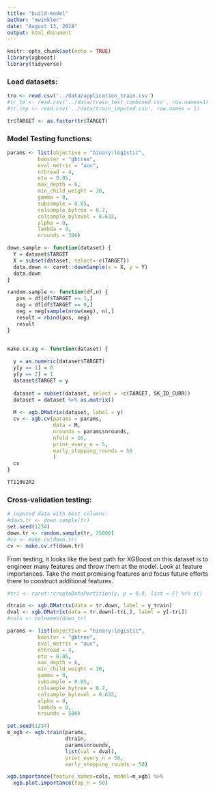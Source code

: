 ```yaml
---
title: "build-model"
author: "mwinkler"
date: "August 13, 2018"
output: html_document
---
```


```r
knitr::opts_chunk$set(echo = TRUE)
library(xgboost)
library(tidyverse)
```

### Load datasets:

```r
tro <- read.csv('../data/application_train.csv')
#tr_te <- read.csv('../data/train_test_combined.csv', row.names=1)
#tr.imp <- read.csv('../data/train_imputed.csv', row.names = 1)

tr$TARGET <- as.factor(tr$TARGET)
```

### Model Testing functions:

```r

params <- list(objective = "binary:logistic",
          booster = "gbtree",
          eval_metric = "auc",
          nthread = 4,
          eta = 0.05,
          max_depth = 6,
          min_child_weight = 30,
          gamma = 0,
          subsample = 0.85,
          colsample_bytree = 0.7,
          colsample_bylevel = 0.632,
          alpha = 0,
          lambda = 0,
          nrounds = 300)

down.sample <- function(dataset) {
  Y = dataset$TARGET
  X = subset(dataset, select=-c(TARGET))
  data.down <- caret::downSample(x = X, y = Y)
  data.down
}

random.sample <- function(df,n) { 
   pos = df[df$TARGET == 1,]
   neg = df[df$TARGET == 0,]
   neg = neg[sample(nrow(neg), n),]
   result = rbind(pos, neg)
   result
}


make.cv.xg <- function(dataset) {
  
  y = as.numeric(dataset$TARGET)
  y[y == 1] = 0
  y[y == 2] = 1
  dataset$TARGET = y
  
  dataset = subset(dataset, select = -c(TARGET, SK_ID_CURR))
  dataset = dataset %>% as.matrix()
  
  M <- xgb.DMatrix(dataset, label = y)
  cv <- xgb.cv(params = params,
               data = M, 
               nrounds = params$nrounds,
               nfold = 10,
               print_every_n = 5,
               early_stopping_rounds = 50
               )
  cv
}

TT119V2R2

```

### Cross-validation testing:

```r
# imputed data with best columns:
#down.tr <- down.sample(tr)
set.seed(1234)
down.tr <- random.sample(tr, 25000)
#cv <- make.cv(down.tr)
cv <- make.cv.rf(down.tr)
```

From testing, it looks like the best path for XGBoost on this dataset is to engineer many features and throw them at the model. Look at feature importances. Take the most promising features and focus future efforts there to construct additional features.


```r
#tri <- caret::createDataPartition(y, p = 0.9, list = F) %>% c()

dtrain <- xgb.DMatrix(data = tr.down, label = y_train)
dval <- xgb.DMatrix(data = tr.down[-tri,], label = y[-tri])
#cols <- colnames(down_tr)

params <- list(objective = "binary:logistic",
          booster = "gbtree",
          eval_metric = "auc",
          nthread = 4,
          eta = 0.05,
          max_depth = 6,
          min_child_weight = 30,
          gamma = 0,
          subsample = 0.85,
          colsample_bytree = 0.7,
          colsample_bylevel = 0.632,
          alpha = 0,
          lambda = 0,
          nrounds = 500)

set.seed(1234)
m_xgb <- xgb.train(params, 
                   dtrain, 
                   params$nrounds, 
                   list(val = dval), 
                   print_every_n = 50, 
                   early_stopping_rounds = 50)

xgb.importance(feature_names=cols, model=m_xgb) %>% 
  xgb.plot.importance(top_n = 50)

```
